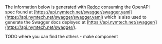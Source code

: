 
The information below is generated with [Redoc](https://redocly.com/docs/redoc) consuming the OpenAPI spec found at [https://api.nymtech.net/swagger/swagger.yaml](https://api.nymtech.net/swagger/swagger.yaml) which is also used to generate the Swagger docs deployed at [https://api.nymtech.net/swagger/](https://api.nymtech.net/swagger/).

TODO where you can find the others - make component

<RedocStandalone
  specUrl="https://api.nymtech.net/swagger/swagger.yaml"
/>
